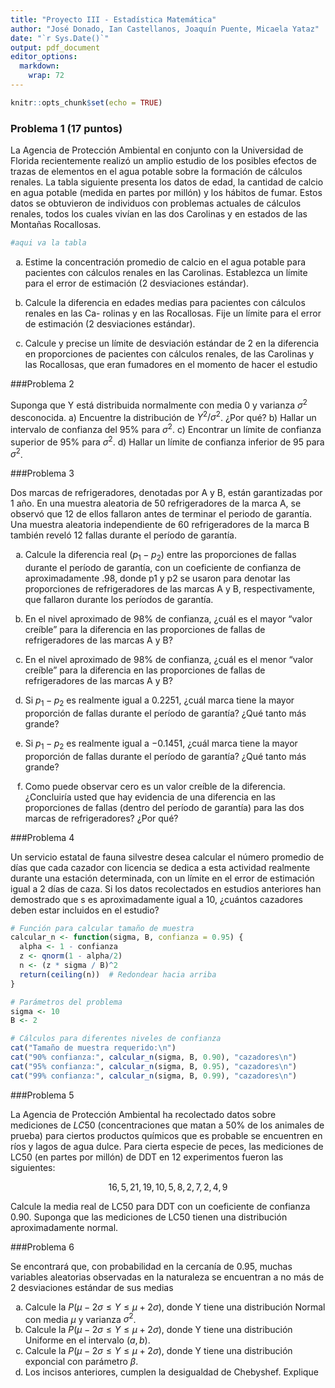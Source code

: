 ```yaml
---
title: "Proyecto III - Estadística Matemática"
author: "José Donado, Ian Castellanos, Joaquín Puente, Micaela Yataz"
date: "`r Sys.Date()`"
output: pdf_document
editor_options: 
  markdown: 
    wrap: 72
---
```


```r
knitr::opts_chunk$set(echo = TRUE)
```

### Problema 1 (17 puntos)

La Agencia de Protección Ambiental en conjunto con la Universidad de Florida recientemente realizó un amplio estudio de los posibles efectos de trazas de elementos en el agua potable sobre la formación de cálculos renales. La tabla siguiente presenta los datos de edad, la cantidad de calcio en agua potable (medida en partes por millón) y los hábitos de fumar. Estos datos se obtuvieron de individuos con problemas actuales de cálculos renales, todos los cuales vivían en las dos Carolinas y en estados de las Montañas Rocallosas.

```r
#aqui va la tabla
```

a) Estime la concentración promedio de calcio en el agua potable para pacientes con
cálculos renales en las Carolinas. Establezca un límite para el error de estimación (2
desviaciones estándar).

b) Calcule la diferencia en edades medias para pacientes con cálculos renales en las Ca-
rolinas y en las Rocallosas. Fije un límite para el error de estimación (2 desviaciones
estándar).

c) Calcule y precise un límite de desviación estándar de 2 en la diferencia en proporciones
de pacientes con cálculos renales, de las Carolinas y las Rocallosas, que eran fumadores
en el momento de hacer el estudio


###Problema 2

Suponga que Y está distribuida normalmente con media $0$ y varianza $\sigma^2$ desconocida.
a) Encuentre la distribución de $Y^2/ \sigma^2$. ¿Por qué?
b) Hallar un intervalo de confianza del $95\%$ para $\sigma^2$.
c) Encontrar un límite de confianza superior de $95\%$ para $\sigma^2$.
d) Hallar un límite de confianza inferior de $95%$ para $\sigma^2$.


###Problema 3

Dos marcas de refrigeradores, denotadas por A y B, están garantizadas por 1 año. En una muestra aleatoria de 50 refrigeradores de la marca A, se observó que 12 de ellos fallaron antes de terminar el periodo de garantía. Una muestra aleatoria independiente de 60 refrigeradores de la marca B también reveló 12 fallas durante el período de garantía.


a) Calcule la diferencia real $(p_1 - p_2)$ entre las proporciones de fallas durante el período de garantía, con un coeficiente de confianza de aproximadamente .98, donde p1 y p2 se usaron para denotar las proporciones de refrigeradores de las marcas A y B, respectivamente, que fallaron durante los períodos de garantía.

b) En el nivel aproximado de $98 \%$ de confianza, ¿cuál es el mayor "valor creíble" para la diferencia en las proporciones de fallas de refrigeradores de las marcas A y B?

c) En el nivel aproximado de $98 \%$ de confianza, ¿cuál es el menor "valor creíble" para la diferencia en las proporciones de fallas de refrigeradores de las marcas A y B?

d) Si $p_1 - p_2$ es realmente igual a $0.2251$, ¿cuál marca tiene la mayor proporción de fallas durante el período de garantía? ¿Qué tanto más grande?

e) Si $p_1 - p_2$ es realmente igual a $-0.1451$, ¿cuál marca tiene la mayor proporción de fallas durante el período de garantía? ¿Qué tanto más grande?

f) Como puede observar cero es un valor creíble de la diferencia. ¿Concluiría usted que hay evidencia de una diferencia en las proporciones de fallas (dentro del período de garantía) para las dos marcas de refrigeradores? ¿Por qué?

###Problema 4

Un servicio estatal de fauna silvestre desea calcular el número
promedio de días que cada cazador con licencia se dedica a esta actividad realmente durante una estación determinada, con un límite en el error de estimación igual a $2$ días de caza. Si los datos recolectados en estudios anteriores han demostrado que s es aproximadamente igual a 10, ¿cuántos cazadores deben estar incluidos en el estudio?

```r
# Función para calcular tamaño de muestra
calcular_n <- function(sigma, B, confianza = 0.95) {
  alpha <- 1 - confianza
  z <- qnorm(1 - alpha/2)
  n <- (z * sigma / B)^2
  return(ceiling(n))  # Redondear hacia arriba
}

# Parámetros del problema
sigma <- 10
B <- 2

# Cálculos para diferentes niveles de confianza
cat("Tamaño de muestra requerido:\n")
cat("90% confianza:", calcular_n(sigma, B, 0.90), "cazadores\n")
cat("95% confianza:", calcular_n(sigma, B, 0.95), "cazadores\n")
cat("99% confianza:", calcular_n(sigma, B, 0.99), "cazadores\n")
```


###Problema 5

La Agencia de Protección Ambiental ha recolectado datos sobre
mediciones de $LC50$ (concentraciones que matan a $50 \%$ de los animales de prueba) para ciertos productos químicos que es probable se encuentren en ríos y lagos de agua dulce. Para cierta especie de peces, las mediciones de LC50 (en partes por millón) de DDT en 12 experimentos fueron las siguientes:

$$16, 5, 21, 19, 10, 5, 8, 2, 7, 2, 4, 9$$

Calcule la media real de LC50 para DDT con un coeficiente de confianza $0.90$. Suponga que las mediciones de LC50 tienen una distribución aproximadamente normal.


###Problema 6

Se encontrará que, con probabilidad en la cercanía de $0.95$, muchas variables aleatorias observadas en la naturaleza se encuentran a no más de $2$ desviaciones estándar de sus medias

a) Calcule la $P(\mu − 2\sigma ≤ Y ≤ \mu + 2\sigma)$, donde Y tiene una distribución Normal con media $\mu$ y varianza $\sigma^2$.
b) Calcule la $P(\mu − 2\sigma ≤ Y ≤ \mu + 2\sigma)$, donde Y tiene una distribución Uniforme en el intervalo $(a,b)$.
c) Calcule la $P(\mu − 2\sigma ≤ Y ≤ \mu + 2\sigma)$, donde Y tiene una distribución exponcial con parámetro $\beta$.
d) Los incisos anteriores, cumplen la desigualdad de Chebyshef. Explique





